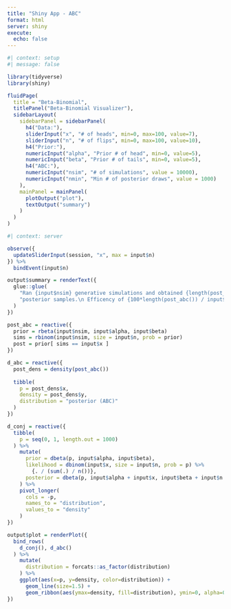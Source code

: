 ```yaml
---
title: "Shiny App - ABC"
format: html
server: shiny
execute: 
  echo: false
---
```


```r
#| context: setup
#| message: false

library(tidyverse)
library(shiny)
```


```r
fluidPage(
  title = "Beta-Binomial",
  titlePanel("Beta-Binomial Visualizer"),
  sidebarLayout(
    sidebarPanel = sidebarPanel(
      h4("Data:"),
      sliderInput("x", "# of heads", min=0, max=100, value=7),
      sliderInput("n", "# of flips", min=0, max=100, value=10),
      h4("Prior:"),
      numericInput("alpha", "Prior # of head", min=0, value=5),
      numericInput("beta", "Prior # of tails", min=0, value=5),
      h4("ABC:"),
      numericInput("nsim", "# of simulations", value = 10000),
      numericInput("nmin", "Min # of posterior draws", value = 1000)
    ),
    mainPanel = mainPanel(
      plotOutput("plot"),
      textOutput("summary")
    )
  )
)
```

```r
#| context: server

observe({
  updateSliderInput(session, "x", max = input$n)
}) %>%
  bindEvent(input$n)

output$summary = renderText({
  glue::glue(
    "Ran {input$nsim} generative simulations and obtained {length(post_abc())} ",
    "posterior samples.\n Efficency of {100*length(post_abc()) / input$nsim}%."
  )
})

post_abc = reactive({
  prior = rbeta(input$nsim, input$alpha, input$beta)
  sims = rbinom(input$nsim, size = input$n, prob = prior)
  post = prior[ sims == input$x ]
})

d_abc = reactive({
  post_dens = density(post_abc())
  
  tibble(
    p = post_dens$x,
    density = post_dens$y,
    distribution = "posterior (ABC)"
  )
})

d_conj = reactive({
  tibble(
    p = seq(0, 1, length.out = 1000)
  ) %>%
    mutate(
      prior = dbeta(p, input$alpha, input$beta),
      likelihood = dbinom(input$x, size = input$n, prob = p) %>% 
        {. / (sum(.) / n())},
      posterior = dbeta(p, input$alpha + input$x, input$beta + input$n - input$x)
    ) %>%
    pivot_longer(
      cols = -p,
      names_to = "distribution",
      values_to = "density"
    )
})

output$plot = renderPlot({      
  bind_rows(
    d_conj(), d_abc()
  ) %>%
    mutate(
      distribution = forcats::as_factor(distribution)
    ) %>%
    ggplot(aes(x=p, y=density, color=distribution)) +
      geom_line(size=1.5) +
      geom_ribbon(aes(ymax=density, fill=distribution), ymin=0, alpha=0.5)
})
```